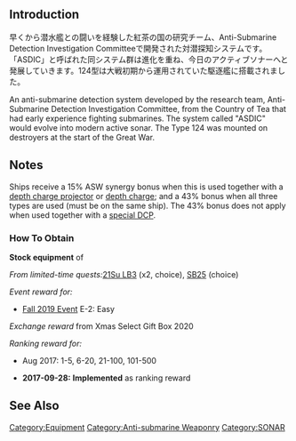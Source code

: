 {{EquipmentInfo|260}}

==Introduction==
早くから潜水艦との闘いを経験した紅茶の国の研究チーム、Anti-Submarine Detection Investigation Committeeで開発された対潜探知システムです。「ASDIC」と呼ばれた同システム群は進化を重ね、今日のアクティブソナーへと発展していきます。124型は大戦初期から運用されていた駆逐艦に搭載されました。

An anti-submarine detection system developed by the research team, Anti-Submarine Detection Investigation Committee,  from the Country of Tea that had early experience fighting submarines.  The system called "ASDIC" would evolve into modern active sonar. The Type 124 was mounted on destroyers at the start of the Great War.

==Notes==
Ships receive a 15% ASW synergy bonus when this is used together with a [[:Category:Depth Charge Projectors|depth charge projector]] or [[:Category:Depth Charges|depth charge]]; and a 43% bonus when all three types are used (must be on the same ship). The 43% bonus does not apply when used together with a [[:Category:Special Depth Charge Projectors|special DCP]].

<div class="mw-collapsible"><h3>How To Obtain</h3>
<div class="mw-collapsible-content">
'''Stock equipment''' of {{Ship/Link|Jervis Kai}}

''From limited-time quests: ''[[Quests/Seasonal#21Su LB3|21Su LB3]] (x2, choice), [[Quests/Seasonal#SB25|SB25]] (choice)

''Event reward for:''
* [[Fall 2019 Event]] E-2: Easy

''Exchange reward'' from Xmas Select Gift Box 2020

''Ranking reward for:''
* Aug 2017: 1-5, 6-20, 21-100, 101-500

</div></div>


<div class="mw-collapsible><h3>Updates History</h3>
<div class="mw-collapsible-content>
* '''2017-09-28:''' '''Implemented''' as ranking reward
</div></div>

==See Also==
{{Equipmentlist}}
[[Category:Equipment]]
[[Category:Anti-submarine Weaponry]]
[[Category:SONAR]]